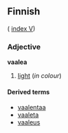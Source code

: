 ==Finnish==
( [[Wiktionary:Finnish_index_v|index V]])

===Adjective===
'''vaalea'''

# [[light]] (''in colour'')

====Derived terms====
*[[vaalentaa]]
*[[vaaleta]]
*[[vaaleus]]